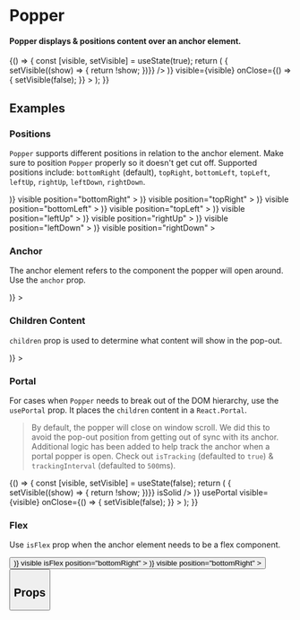 
<Meta title="Utilities/Popper" component={Popper} />

# Popper

#### Popper displays & positions content over an anchor element.

<Preview withToolbar>
  <Story name="Standard" decorators={[Container, Padding, CenterDisplayGrid]}>
    {() => {
        const [visible, setVisible] = useState(true);
        return (
          <Popper
            id="popper-standard"
            anchor={(
              <Button
                label="Pop"
                isSolid
                onClick={() => { setVisible((show) => { return !show; })}}
              />
            )}
            visible={visible}
            onClose={() => { setVisible(false); }}
          >
            <BoxMock>
              <Card
                title="Corn"
                description={textMock}
              />
            </BoxMock>
        </Popper>
        );
      }}
  </Story>
</Preview>

## Examples

### Positions

`Popper` supports different positions in relation to the anchor element. Make sure
to position `Popper` properly so it doesn't get cut off. Supported positions include:
`bottomRight` (default), `topRight`, `bottomLeft`, `topLeft`, `leftUp`, `rightUp`, `leftDown`, `rightDown`.

<Preview>
  <Story name="Top-Bottom Positions" decorators={[CenterDecorator, Container, Padding]}>
    <Grid columns="4">
      <Popper
        id="popper-position-bottomRight"
        anchor={(
          <Button
            id="popper-button-bottomRight"
            label="Bottom Right"
            isSolid
          />
        )}
        visible
        position="bottomRight"
      >
        <BoxMock>
          <Card
            id="card"
            title="Corn"
            description={lessTextMock}
          />
        </BoxMock>
      </Popper>
      <Popper
        id="popper-position-topRight"
        anchor={(
          <Button
            id="popper-button-topRight"
            label="Top Right"
            isSolid
          />
        )}
        visible
        position="topRight"
     >
        <BoxMock>
          <Card
            id="card"
            title="Corn"
            description={lessTextMock}
          />
        </BoxMock>
      </Popper>
      <Popper
        id="popper-position-bottomLeft"
        anchor={(
          <Button
            id="popper-button-bottomLeft"
            label="Bottom Left"
            isSolid
          />
        )}
        visible
        position="bottomLeft"
      >
        <BoxMock>
          <Card
            id="card"
            title="Corn"
            description={lessTextMock}
          />
        </BoxMock>
      </Popper>
      <Popper
        id="popper-position-topLeft"
        anchor={(
          <Button
            id="popper-button-topLeft"
            label="Top Left"
            isSolid
          />
        )}
        visible
        position="topLeft"
      >
       <BoxMock>
          <Card
            id="card"
            title="Corn"
            description={lessTextMock}
          />
        </BoxMock>
      </Popper>
    </Grid>
  </Story>
</Preview>

<Preview>
  <Story name="Left-Right Positions" decorators={[CenterDecorator, Container, Padding, CenterDisplayGrid]}>
    <Grid columns="2">
      <Popper
        id="popper-position-leftUp"
        anchor={(
          <Button
            id="popper-button-leftUp"
            label="Left Up"
            isSolid
          />
        )}
        visible
        position="leftUp"
      >
        <BoxMock>
          <Card
            id="card"
            title="Corn"
            description={lessTextMock}
          />
        </BoxMock>
      </Popper>
      <Popper
        id="popper-position-rightUp"
        anchor={(
          <Button
            id="popper-button-rightUp"
            label="Right Up"
            isSolid
          />
        )}
        visible
        position="rightUp"
     >
        <BoxMock>
          <Card
            id="card"
            title="Corn"
            description={lessTextMock}
          />
        </BoxMock>
      </Popper>
      <Popper
        id="popper-position-leftDown"
        anchor={(
          <Button
            id="popper-button-leftDown"
            label="Left Down"
            isSolid
          />
        )}
        visible
        position="leftDown"
      >
        <BoxMock>
          <Card
            id="card"
            title="Corn"
            description={lessTextMock}
          />
        </BoxMock>
      </Popper>
      <Popper
        id="popper-position-rightDown"
        anchor={(
          <Button
            id="popper-button-rightDown"
            label="Right Down"
            isSolid
          />
        )}
        visible
        position="rightDown"
      >
       <BoxMock>
          <Card
            id="card"
            title="Corn"
            description={lessTextMock}
          />
        </BoxMock>
      </Popper>
    </Grid>
  </Story>
</Preview>

### Anchor

The anchor element refers to the component the popper will open around. Use the
`anchor` prop.

<Preview>
  <Story name="Anchor" decorators={[Container, Padding, CenterDecorator]}>
    <Popper
      id="popper-anchor"
      visible
      anchor={(
        <Button
          id="button-anchor"
          label="Anchor"
          icon="star"
          alignCenter
          variant="warning"
        />
      )}
    >
      <BoxMock>
        <Card
          title="Corn"
          description={textMock}
        />
      </BoxMock>
    </Popper>
  </Story>
</Preview>

### Children Content

`children` prop is used to determine what content will show in the pop-out.

<Preview>
  <Story name="Content" decorators={[Container, Padding, CenterDecorator]}>
    <Popper
      id="popper-content"
      visible
      anchor={(
        <Button
          id="button-anchor"
          label="Anchor"
        />
      )}
    >
      <BoxMock>
        <List
          id="content-list"
          title="Popcorn Content"
          isInverse
        >
          <ListItem title="Butter" />
          <ListItem title="Kettle Corn" />
          <ListItem title="Cheesy Jalapeno" />
        </List>
      </BoxMock>
    </Popper>
  </Story>
</Preview>

### Portal

For cases when `Popper` needs to break out of the DOM hierarchy, use the `usePortal` prop. It places
the `children` content in a `React.Portal`.

> By default, the popper will close on window scroll. We did this to avoid the pop-out position from getting out of sync
> with its anchor. Additional logic has been added to help track the anchor when a portal popper is open.
> Check out `isTracking` (defaulted to `true`) & `trackingInterval` (defaulted to `500`ms).

<Preview>
  <Story name="Portal" decorators={[Padding, DisplayGrid]}>
    {() => {
        const [visible, setVisible] = useState(false);
        return (
          <Popper
            id="popper-portal"
            anchor={(
              <Button
                id="button"
                label="Portal Popper"
                onClick={() => { setVisible((show) => { return !show; })}}
                isSolid
              />
            )}
            usePortal
            visible={visible}
            onClose={() => { setVisible(false); }}
          >
            <BoxMock>
              <Card
                id="card"
                title="Corn"
                description={textMock}
              />
            </BoxMock>
        </Popper>
        );
      }}
  </Story>
</Preview>

### Flex

Use `isFlex` prop when the anchor element needs to be a flex component.

<Preview>
  <Story name="Flex" decorators={[Container, Padding]}>
    <ButtonGroup columns={4}>
      <Button id="button-normal" label="Normal Button" />
      <Popper
        id="popper-flex"
        anchor={(
          <Button
            id="button-flex"
            label="Flex Popper"
            isSolid
          />
        )}
        visible
        isFlex
        position="bottomRight"
      >
        <BoxMock>
          <Card
            id="card"
            title="Corn"
            description={textMock}
          />
        </BoxMock>
      </Popper>
      <Popper
        id="popper-not-flex"
        anchor={(
          <Button
            id="button-not-flex"
            label="Normal Popper"
          />
        )}
        visible
        position="bottomRight"
      >
        <BoxMock>
          <Card
            id="card"
            title="Corn"
            description={textMock}
          />
        </BoxMock>
      </Popper>
      <Button id="button-normal-2" label="Normal Button" />
    </ButtonGroup>
  </Story>
</Preview>

## Props

<Props of={Popper} />
